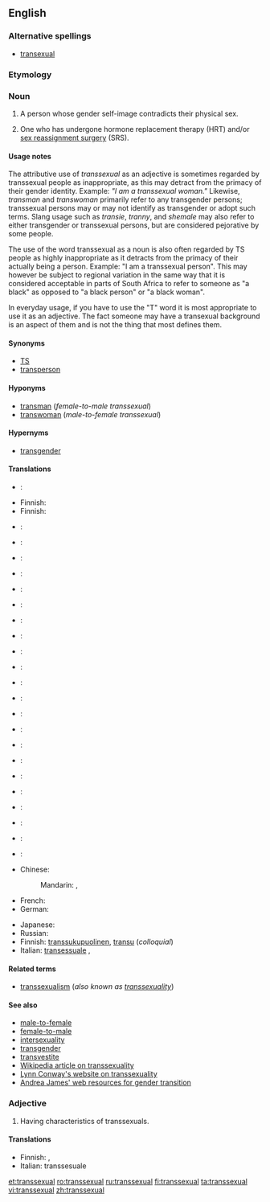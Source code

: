 ==English==

===Alternative spellings===
* [[transexual]]

===Etymology===
{{prefix|trans|sexual}}

===Noun===
{{en-noun}}

# A person whose gender self-image contradicts their physical sex.
# {{medicine}} One who has undergone hormone replacement therapy (HRT) and/or [[sex reassignment surgery]] (SRS).

====Usage notes====
The attributive use of ''transsexual'' as an adjective is sometimes regarded by transsexual people as inappropriate, as this may detract from the primacy of their gender identity. Example: ''"I am a transsexual woman."'' Likewise, ''transman'' and ''transwoman'' primarily refer to any transgender persons; transsexual persons may or may not identify as transgender or adopt such terms.  Slang usage such as ''transie'', ''tranny'', and ''shemale'' may also refer to either transgender or transsexual persons, but are considered pejorative by some people.

The use of the word transsexual as a noun is also often regarded by TS people as highly inappropriate as it detracts from the primacy of their actually being a person.
Example: "I am a transsexual person". This may however be subject to regional variation in the same way that it is considered acceptable in parts of South Africa to refer to someone as "a black" as opposed to "a black person" or "a black woman".

In everyday usage, if you have to use the "T" word it is most appropriate to use it as an adjective. The fact someone may have a transexual background is an aspect of them and is not the thing that most defines them.

====Synonyms====
* [[TS]]
* [[transperson]]

====Hyponyms====
* [[transman]] (''female-to-male transsexual'')
* [[transwoman]]  (''male-to-female transsexual'')

====Hypernyms====
* [[transgender]]

====Translations====
{{trans-top|self-image}}
*{{trreq|Arabic}}:
*Finnish: {{t|fi|transseksuaali}}
* Finnish: {{t|fi|transu}}
*{{trreq|French}}:
*{{trreq|German}}:
*{{trreq|Italian}}:
*{{trreq|Japanese}}:
{{trans-mid}}
*{{trreq|Korean}}:
*{{trreq|Mandarin}}:
*{{trreq|Polish}}:
*{{trreq|Portuguese}}:
*{{trreq|Russian}}:
*{{trreq|Spanish}}:
{{trans-bottom}}
{{trans-top|medicine}}
*{{trreq|Arabic}}:
*{{trreq|Finnish}}:
*{{trreq|French}}:
*{{trreq|German}}:
*{{trreq|Italian}}:
*{{trreq|Japanese}}:
{{trans-mid}}
*{{trreq|Korean}}:
*{{trreq|Mandarin}}:
*{{trreq|Polish}}:
*{{trreq|Portuguese}}:
*{{trreq|Russian}}:
*{{trreq|Spanish}}:
{{trans-bottom}}
{{checktrans-top}}
* Chinese:
*: Mandarin: {{t|zh|變性者|sc=Hani}}, {{t|zh|变性者|tr=biànxìngzhě|sc=Hani}}
* French: {{t|fr|transsexuel|m}}
* German: {{t|de|Transsexuell|m}}
{{trans-mid}}
* Japanese: {{t|ja|性転換者|tr=せいてんかん しゃ, seitenkansha|sc=Jpan}}
* Russian: {{t|ru|транссексуал|m|tr=transseksuál|sc=Cyrl}}
* Finnish: [[transsukupuolinen]], [[transu]] (''colloquial'')
* Italian: [[transessuale]] {{m}},{{f}}
{{trans-bottom}}

====Related terms====
* [[transsexualism]] (''also known as [[transsexuality]]'')

====See also====
* [[male-to-female]]
* [[female-to-male]]
* [[intersexuality]]
* [[transgender]]
* [[transvestite]]
* [[w:Transsexuality|Wikipedia article on transsexuality]]
* [http://ai.eecs.umich.edu/people/conway/conway.html Lynn Conway's website on transsexuality]
* [http://www.tsroadmap.com Andrea James' web resources for gender transition]

===Adjective===
{{en-adj}}

# Having characteristics of transsexuals.

====Translations====
{{trans-top|having characteristics of transexuals}}
* Finnish: {{t|fi|transseksuaalinen}},  {{t|fi|transsukupuolinen}}
* Italian: transsesuale
{{trans-mid}}
{{trans-bottom}}

[[et:transsexual]]
[[ro:transsexual]]
[[ru:transsexual]]
[[fi:transsexual]]
[[ta:transsexual]]
[[vi:transsexual]]
[[zh:transsexual]]